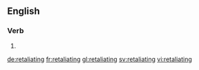 ==English==

===Verb===
{{head|en}}

# {{present participle of|retaliate|lang=en}}

[[de:retaliating]]
[[fr:retaliating]]
[[gl:retaliating]]
[[sv:retaliating]]
[[vi:retaliating]]